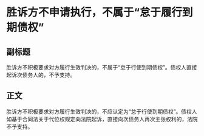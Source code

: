 # 胜诉方不申请执行，不属于“怠于履行到期债权”
## 副标题
胜诉方不积极要求对方履行生效判决的，不属于“怠于行使到期债权”。债权人直接起诉次债务人的，不予支持。
## 正文
胜诉方不积极要求对方履行生效判决的，不应认定为“怠于行使到期债权”。债权人如基于合同法关于代位权规定向法院起诉，直接向次债务人再次主张权利的，法院不予支持。